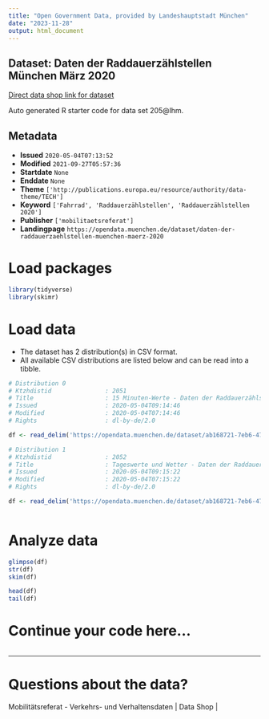 ```yaml
---
title: "Open Government Data, provided by Landeshauptstadt München"
date: "2023-11-28"
output: html_document
---
```


## Dataset: Daten der Raddauerzählstellen München März 2020

[Direct data shop link for dataset](https://opendata.muenchen.de/dataset/daten-der-raddauerzaehlstellen-muenchen-maerz-2020)

Auto generated R starter code for data set 205@lhm.

## Metadata

- **Issued** `2020-05-04T07:13:52`
- **Modified** `2021-09-27T05:57:36`
- **Startdate** `None`
- **Enddate** `None`
- **Theme** `['http://publications.europa.eu/resource/authority/data-theme/TECH']`
- **Keyword** `['Fahrrad', 'Raddauerzählstellen', 'Raddauerzählstellen 2020']`
- **Publisher** `['mobilitaetsreferat']`
- **Landingpage** `https://opendata.muenchen.de/dataset/daten-der-raddauerzaehlstellen-muenchen-maerz-2020`


# Load packages

```r

library(tidyverse)
library(skimr)

```

# Load data

-   The dataset has 2 distribution(s) in CSV format.
-   All available CSV distributions are listed below and can be read into a tibble.

```r

# Distribution 0
# Ktzhdistid               : 2051
# Title                    : 15 Minuten-Werte - Daten der Raddauerzählstellen München März 2020
# Issued                   : 2020-05-04T09:14:46
# Modified                 : 2020-05-04T07:14:46
# Rights                   : dl-by-de/2.0

df <- read_delim('https://opendata.muenchen.de/dataset/ab168721-7eb6-4715-a12b-46800a2879c2/resource/aece96df-4fad-49fc-bd21-2d64f8ea50e9/download/rad20200315min.csv')

# Distribution 1
# Ktzhdistid               : 2052
# Title                    : Tageswerte und Wetter - Daten der Raddauerzählstellen München März 2020
# Issued                   : 2020-05-04T09:15:22
# Modified                 : 2020-05-04T07:15:22
# Rights                   : dl-by-de/2.0

df <- read_delim('https://opendata.muenchen.de/dataset/ab168721-7eb6-4715-a12b-46800a2879c2/resource/20e83eaf-00ac-46d1-a7bb-84c936393c74/download/rad202003tage.csv')



```

# Analyze data

```r

glimpse(df)
str(df)
skim(df)

head(df)
tail(df)

```

# Continue your code here...

```r

```

------------------------------------------------------------------------

# Questions about the data?

Mobilitätsreferat - Verkehrs- und Verhaltensdaten | Data Shop | 
